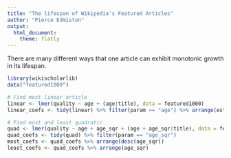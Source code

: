```yaml
---
title: "The lifespan of Wikipedia's Featured Articles"
author: "Pierce Edmiston"
output:
  html_document:
    theme: flatly
---
```


There are many different ways that one article can exhibit monotonic growth in its lifespan.

```r
library(wikischolarlib)
data("featured1000")

# Find most linear article
linear <- lmer(quality ~ age + (age|title), data = featured1000)
linear_coefs <- tidy(linear) %>% filter(param == "age") %>% arrange(estimate)

# Find most and least quadratic
quad <- lmer(quality ~ age + age_sqr + (age + age_sqr|title), data = featured1000)
quad_coefs <- tidy(quad) %>% filter(param == "age_sqr")
most_coefs <- quad_coefs %>% arrange(desc(age_sqr))
least_coefs <- quad_coefs %>% arrange(age_sqr)
```

